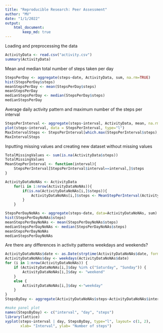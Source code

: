 ```yaml
---
title: "Reproducible Research: Peer Assessment"
author: "MV"
date: "1/1/2022"
output: 
    html_document:
        keep_md: true
---
```


Loading and preprocessing the data
```r
ActivityData <- read.csv("activity.csv")
summary(ActivityData)
```


Mean and median total number of steps taken per day
```r
StepsPerDay <- aggregate(steps~date, ActivityData, sum, na.rm=TRUE)
hist(StepsPerDay$steps)
meanStepsPerDay <- mean(StepsPerDay$steps)
meanStepsPerDay
medianStepsPerDay <- median(StepsPerDay$steps)
medianStepsPerDay
```

Average daily activity pattern and maximum number of the steps per interval
```r
StepsPerInterval <- aggregate(steps~interval, ActivityData, mean, na.rm=TRUE)
plot(steps~interval, data = StepsPerInterval, type="l")
MaxIntervalSteps <- StepsPerInterval[which.max(StepsPerInterval$steps),]$intervaL
MaxIntervalSteps
```

Inputting missing values and creating new dataset without missing values
```r
TotalMissingValues <- sum(is.na(ActivityData$steps))
TotalMissingValues
MeanStepPerInterval <- function(interval){
    StepsPerInterval[StepsPerInterval$interval==interval,]$steps
}

ActivityDataNoNAs <- ActivityData
    for(i in 1:nrow(ActivityDataNoNAs)){
        if(is.na(ActivityDataNoNAs[i,]$steps)){
            ActivityDataNoNAs[i,]$steps <- MeanStepPerInterval(ActivityDataNoNAs[i,]$interval)
        }
    }

StepsPerDayNoNAs <- aggregate(steps~date, data=ActivityDataNoNAs, sum)
hist(StepsPerDayNoNAs$steps)
meanStepsPerDayNoNAs <- mean(StepsPerDayNoNAs$steps)
medianStepsPerDayNoNAs <- median(StepsPerDayNoNAs$steps)
meanStepsPerDayNoNAs
medianStepsPerDayNoNAs
```

Are there any differences in activity patterns weekdays and weekends?
```r
ActivityDataNoNAs$date <- as.Date(strptime(ActivityDataNoNAs$date, format = "%Y-%m-%d"))
ActivityDataNoNAs$day <- weekdays(ActivityDataNoNAs$date)
for (i in 1:nrow(ActivityDataNoNAs)) {
    if (ActivityDataNoNAs[i,]$day %in% c("Saturday", "Sunday")) {
        ActivityDataNoNAs[i,]$day <- "weekend"
    }
    else {
        ActivityDataNoNAs[i,]$day <-"weekday"
    }
}
StepsByDay <- aggregate(ActivityDataNoNAs$steps~ActivityDataNoNAs$interval + ActivityDataNoNAs$day, ActivityDataNoNAs, mean)

#make panel plot
names(StepsByDay) <- c("interval", "day", "steps")
library(lattice)
xyplot(steps~interval | day, StepsByDay, type="l", layout= c(1, 2),
       xlab= "Interval", ylab= "Number of steps")
```
